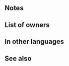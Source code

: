 {{Weapon Infobox
|tagid=SID_若獣の化身・飛行
|weaponType=Beast
|might=6
|range=1
|effect=At start of turn, if unit is adjacent to only beast or dragon allies or if unit is not adjacent to any ally, unit transforms (otherwise, unit reverts). If unit transforms, unit can move 1 extra space. (That turn only. Does not stack.) If unit transforms, grants Atk+2.
|cost=100
|exclusive=0
|canUseMove=Flying
|statModifiers=0,6,0,0,0
|next=Adult (Flier)
|promotionRarity=4
|promotionTier=1
|required=Hatchling (Flier)
|properties=random_all
}}
==Notes==
{{Beast (Flier)}}
==List of owners==
{{Skill Hero List}}
==In other languages==
{{OtherLanguages
|japanese=若獣の化身・飛行
|german=Grünschnabel
|spanishEU=Pájaro joven
|spanishLA=Pájaro joven
|french=Jeune (vol)
|italian=Giovane (volante)
|chineseTW=若獸化身・飛行
|portuguese=Pássaro jovem
}}
==See also==
{{See also skills|cond=Next LIKE 'Adult%'}}
{{Weapons Navbox}}